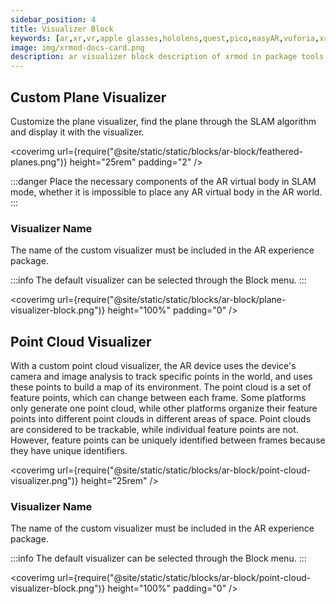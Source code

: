 ```yaml
---
sidebar_position: 4
title: Visualizer Block
keywords: [ar,xr,vr,apple glasses,hololens,quest,pico,easyAR,vuforia,xrmod,mod,doc,XR,facebook,meta,unity]
image: img/xrmod-docs-card.png
description: ar visualizer block description of xrmod in package tools editor.
---
```


## Custom Plane Visualizer

Customize the plane visualizer, find the plane through the SLAM algorithm and display it with the visualizer.

<coverimg
  url={require("@site/static/static/blocks/ar-block/feathered-planes.png")}
  height="25rem"
  padding="2"
/>

:::danger
Place the necessary components of the AR virtual body in SLAM mode, whether it is impossible to place any AR virtual body in the AR world.
:::

### Visualizer Name

The name of the custom visualizer must be included in the AR experience package.

:::info
The default visualizer can be selected through the Block menu.
:::

<coverimg
  url={require("@site/static/static/blocks/ar-block/plane-visualizer-block.png")}
  height="100%"
  padding="0"
/>

## Point Cloud Visualizer

With a custom point cloud visualizer, the AR device uses the device's camera and image analysis to track specific points in the world, and uses these points to build a map of its environment.
The point cloud is a set of feature points, which can change between each frame. Some platforms only generate one point cloud, while other platforms organize their feature points into different point clouds in different areas of space.
Point clouds are considered to be trackable, while individual feature points are not. However, feature points can be uniquely identified between frames because they have unique identifiers.

<coverimg
  url={require("@site/static/static/blocks/ar-block/point-cloud-visualizer.png")}
  height="25rem"
/>

### Visualizer Name

The name of the custom visualizer must be included in the AR experience package.

:::info
The default visualizer can be selected through the Block menu.
:::

<coverimg
  url={require("@site/static/static/blocks/ar-block/point-cloud-visualizer-block.png")}
  height="100%"
  padding="0"
/>
